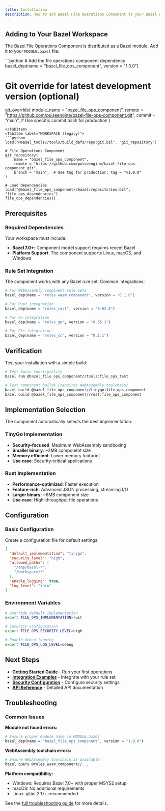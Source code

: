 ```yaml
---
title: Installation
description: How to add Bazel File Operations Component to your Bazel workspace
---
```



## Adding to Your Bazel Workspace

The Bazel File Operations Component is distributed as a Bazel module. Add it to your `MODULE.bazel` file:

<Tabs>
<TabItem label="MODULE.bazel (bzlmod)">
```python
# Add the file operations component dependency
bazel_dep(name = "bazel_file_ops_component", version = "1.0.0")

# Git override for latest development version (optional)
git_override(
    module_name = "bazel_file_ops_component",
    remote = "https://github.com/pulseengine/bazel-file-ops-component.git",
    commit = "main",  # Use specific commit hash for production
)
```
</TabItem>
<TabItem label="WORKSPACE (legacy)">
```python
load("@bazel_tools//tools/build_defs/repo:git.bzl", "git_repository")

# File Operations Component
git_repository(
    name = "bazel_file_ops_component",
    remote = "https://github.com/pulseengine/bazel-file-ops-component.git",
    branch = "main",  # Use tag for production: tag = "v1.0.0"
)

# Load dependencies
load("@bazel_file_ops_component//bazel:repositories.bzl", "file_ops_dependencies")
file_ops_dependencies()
```
</TabItem>
</Tabs>

## Prerequisites

### Required Dependencies

Your workspace must include:

- **Bazel 7.0+**: Component model support requires recent Bazel
- **Platform Support**: The component supports Linux, macOS, and Windows

### Rule Set Integration

The component works with any Bazel rule set. Common integrations:

```python
# For WebAssembly component rule sets
bazel_dep(name = "rules_wasm_component", version = "0.1.0")

# For Rust integration
bazel_dep(name = "rules_rust", version = "0.62.0")

# For Go integration
bazel_dep(name = "rules_go", version = "0.55.1")

# For C++ integration
bazel_dep(name = "rules_cc", version = "0.1.1")
```

## Verification

Test your installation with a simple build:

```bash
# Test basic functionality
bazel run @bazel_file_ops_component//tools:file_ops_test

# Test component builds (requires WebAssembly toolchain)
bazel build @bazel_file_ops_component//tinygo:file_ops_component
bazel build @bazel_file_ops_component//rust:file_ops_component
```

## Implementation Selection

The component automatically selects the best implementation:

### TinyGo Implementation
- **Security-focused**: Maximum WebAssembly sandboxing
- **Smaller binary**: ~2MB component size
- **Memory efficient**: Lower memory footprint
- **Use case**: Security-critical applications

### Rust Implementation
- **Performance-optimized**: Faster execution
- **Feature-rich**: Advanced JSON processing, streaming I/O
- **Larger binary**: ~8MB component size
- **Use case**: High-throughput file operations

## Configuration

### Basic Configuration

Create a configuration file for default settings:

```json
{
  "default_implementation": "tinygo",
  "security_level": "high",
  "allowed_paths": [
    "/tmp/bazel-*",
    "/workspace/*"
  ],
  "enable_logging": true,
  "log_level": "info"
}
```

### Environment Variables

```bash
# Override default implementation
export FILE_OPS_IMPLEMENTATION=rust

# Security configuration
export FILE_OPS_SECURITY_LEVEL=high

# Enable debug logging
export FILE_OPS_LOG_LEVEL=debug
```

## Next Steps

- **[Getting Started Guide](/getting-started/)** - Run your first operations
- **[Integration Examples](/integration/)** - Integrate with your rule set
- **[Security Configuration](/security/)** - Configure security settings
- **[API Reference](/api-reference/)** - Detailed API documentation

## Troubleshooting

### Common Issues

**Module not found errors:**
```bash
# Ensure proper module name in MODULE.bazel
bazel_dep(name = "bazel_file_ops_component", version = "1.0.0")
```

**WebAssembly toolchain errors:**
```bash
# Ensure WebAssembly toolchain is available
bazel query @rules_wasm_component//...
```

**Platform compatibility:**
- Windows: Requires Bazel 7.0+ with proper MSYS2 setup
- macOS: No additional requirements
- Linux: glibc 2.17+ recommended

See the [full troubleshooting guide](/troubleshooting/) for more details.
